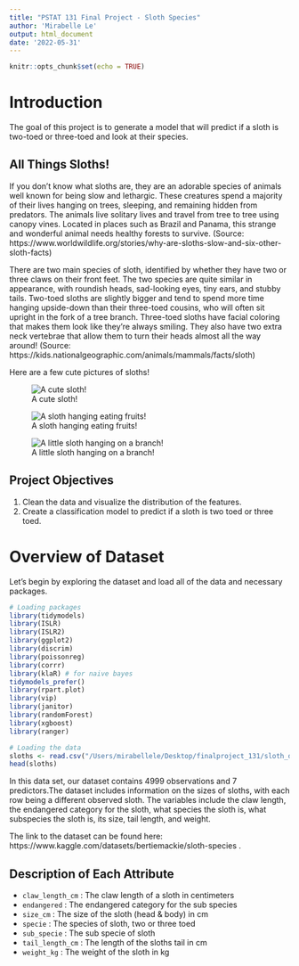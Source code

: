 ```yaml
---
title: "PSTAT 131 Final Project - Sloth Species"
author: 'Mirabelle Le'
output: html_document
date: '2022-05-31'
---
```


```r
knitr::opts_chunk$set(echo = TRUE)
```

# Introduction

The goal of this project is to generate a model that will predict if a sloth is two-toed or three-toed and look at their species.

## All Things Sloths!

If you don't know what sloths are, they are an adorable species of animals well known for being slow and lethargic. These creatures spend a majority of their lives hanging on trees, sleeping, and remaining hidden from predators. The animals live solitary lives and travel from tree to tree using canopy vines. Located in places such as Brazil and Panama, this strange and wonderful animal needs healthy forests to survive. (Source: https://www.worldwildlife.org/stories/why-are-sloths-slow-and-six-other-sloth-facts)

There are two main species of sloth, identified by whether they have two or three claws on their front feet. The two species are quite similar in appearance, with roundish heads, sad-looking eyes, tiny ears, and stubby tails. Two-toed sloths are slightly bigger and tend to spend more time hanging upside-down than their three-toed cousins, who will often sit upright in the fork of a tree branch. Three-toed sloths have facial coloring that makes them look like they're always smiling. They also have two extra neck vertebrae that allow them to turn their heads almost all the way around! (Source: https://kids.nationalgeographic.com/animals/mammals/facts/sloth)

Here are a few cute pictures of sloths!

![A cute sloth!](/Users/mirabellele/Desktop/finalproject_131/sloth1.jpeg)

![A sloth hanging eating fruits!](/Users/mirabellele/Desktop/finalproject_131/sloth2.jpeg)

![A little sloth hanging on a branch!](/Users/mirabellele/Desktop/finalproject_131/sloth3.jpeg)

## Project Objectives

1. Clean the data and visualize the distribution of the features.
2. Create a classification model to predict if a sloth is two toed or three toed.

# Overview of Dataset

Let's begin by exploring the dataset and load all of the data and necessary packages.

```r
# Loading packages
library(tidymodels)
library(ISLR) 
library(ISLR2) 
library(ggplot2)
library(discrim)
library(poissonreg)
library(corrr)
library(klaR) # for naive bayes
tidymodels_prefer()
library(rpart.plot)
library(vip)
library(janitor)
library(randomForest)
library(xgboost)
library(ranger)
```


```r
# Loading the data
sloths <- read.csv("/Users/mirabellele/Desktop/finalproject_131/sloth_data.csv") 
head(sloths)
```

In this data set, our dataset contains 4999 observations and 7 predictors.The dataset includes information on the sizes of sloths, with each row being a different observed sloth. The variables include the claw length, the endangered category for the sloth, what species the sloth is, what subspecies the sloth is, its size, tail length, and weight. 

The link to the dataset can be found here: https://www.kaggle.com/datasets/bertiemackie/sloth-species . 

## Description of Each Attribute

* `claw_length_cm` : The claw length of a sloth in centimeters
* `endangered` : The endangered category for the sub species
* `size_cm` : The size of the sloth (head & body) in cm
* `specie` : The species of sloth, two or three toed
* `sub_specie` : The sub specie of sloth
* `tail_length_cm` : The length of the sloths tail in cm
* `weight_kg` : The weight of the sloth in kg
